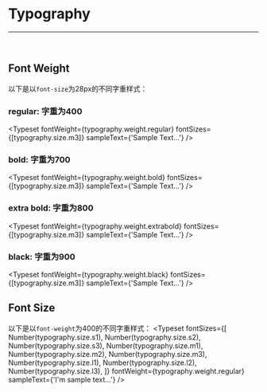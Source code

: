 

<Meta title="Global Styles/Typography" />

# Typography
<hr/>
<br/>

## Font Weight
以下是以`font-size`为28px的不同字重样式：
### regular: 字重为400
<Typeset
  fontWeight={typography.weight.regular}
  fontSizes={[typography.size.m3]}
  sampleText={'Sample Text...'}
/>

### bold: 字重为700
<Typeset
  fontWeight={typography.weight.bold}
  fontSizes={[typography.size.m3]}
  sampleText={'Sample Text...'}
/>

### extra bold: 字重为800
<Typeset
  fontWeight={typography.weight.extrabold}
  fontSizes={[typography.size.m3]}
  sampleText={'Sample Text...'}
/>

### black: 字重为900
<Typeset
  fontWeight={typography.weight.black}
  fontSizes={[typography.size.m3]}
  sampleText={'Sample Text...'}
/>

## Font Size
以下是以`font-weight`为400的不同字重样式：
<Typeset
	fontSizes={[
		Number(typography.size.s1),
		Number(typography.size.s2),
		Number(typography.size.s3),
		Number(typography.size.m1),
		Number(typography.size.m2),
		Number(typography.size.m3),
		Number(typography.size.l1),
		Number(typography.size.l2),
		Number(typography.size.l3),
	]}
	fontWeight={typography.weight.regular}
  sampleText={'I\'m sample text...'}
/>
